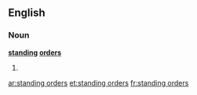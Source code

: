 ==English==
===Noun===
'''[[standing]] [[orders]]'''
#{{plural of|standing order}}

[[ar:standing orders]]
[[et:standing orders]]
[[fr:standing orders]]